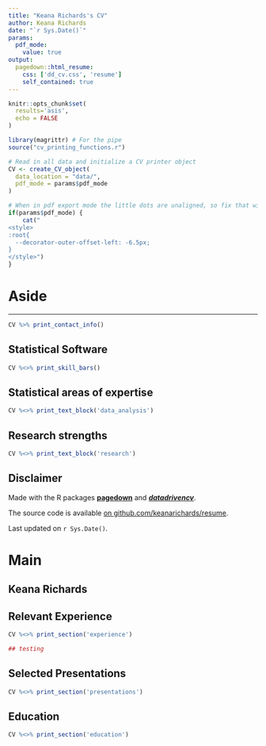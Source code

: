 ```yaml
---
title: "Keana Richards's CV"
author: Keana Richards
date: "`r Sys.Date()`"
params:
  pdf_mode:
    value: true
output:
  pagedown::html_resume:
    css: ['dd_cv.css', 'resume']
    self_contained: true
---
```

```r
knitr::opts_chunk$set(
  results='asis', 
  echo = FALSE
)

library(magrittr) # For the pipe
source("cv_printing_functions.r")

# Read in all data and initialize a CV printer object
CV <- create_CV_object(
  data_location = "data/",  
  pdf_mode = params$pdf_mode
)

```

```r
# When in pdf export mode the little dots are unaligned, so fix that with some conditional CSS.
if(params$pdf_mode) {
    cat("
<style>
:root{
  --decorator-outer-offset-left: -6.5px;
}
</style>")
}
```

Aside
================================================================================

--------------------------------------------------------------------------------

```r
CV %>% print_contact_info()
```

Statistical Software {#skills}
--------------------------------------------------------------------------------

```r
CV %<>% print_skill_bars()
```

Statistical areas of expertise {#analysis}
--------------------------------------------------------------------------------

```r
CV %<>% print_text_block('data_analysis')
```

Research strengths {#visualization}
--------------------------------------------------------------------------------

```r
CV %<>% print_text_block('research')
```


Disclaimer {#disclaimer}
--------------------------------------------------------------------------------

Made with the R packages [**pagedown**](https://github.com/rstudio/pagedown) and [***datadrivencv***](https://github.com/nstrayer/datadrivencv). 

The source code is available [on github.com/keanarichards/resume](https://github.com/keanarichards/resume).

Last updated on `r Sys.Date()`.

Main
================================================================================

Keana Richards {#title}
--------------------------------------------------------------------------------

Relevant Experience {data-icon=laptop}
--------------------------------------------------------------------------------

```r
CV %<>% print_section('experience')

## testing
```


Selected Presentations {data-icon=chalkboard-teacher}
--------------------------------------------------------------------------------

```r
CV %<>% print_section('presentations')
```

Education {data-icon=graduation-cap data-concise=true}
--------------------------------------------------------------------------------

```r
CV %<>% print_section('education')
```



